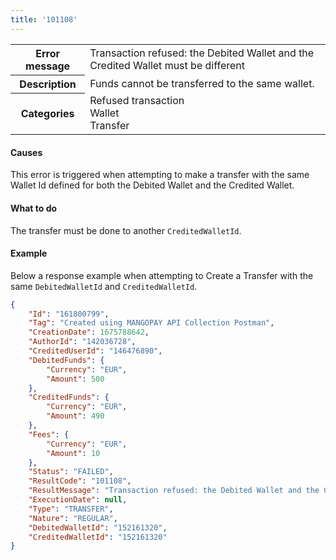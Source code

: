```yaml
---
title: '101108'  
---
```

  
<table>
    <tbody>
        <tr>
            <th class="header"><strong>Error message</strong></th>
            <td class="table-content">Transaction refused: the Debited Wallet and the Credited Wallet must be different</td>
        </tr>
        <tr>
            <th class="header"><strong>Description</strong></th>
            <td class="table-content">Funds cannot be transferred to the same wallet. </td>
        </tr>
        <tr>
            <th class="header"><strong>Categories</strong></th>
            <td class="table-content">  
<div class="pill pill-gray">Refused transaction</div>  
<div class="pill pill-gray">Wallet</div>  
<div class="pill pill-gray">Transfer</div>
</td>
        </tr>
    </tbody>
</table>  

#### Causes  

This error is triggered when attempting to make a transfer with the same Wallet Id defined for both the Debited Wallet and the Credited Wallet.  

#### What to do  

The transfer must be done to another `CreditedWalletId`.  

#### Example  

Below a response example when attempting to Create a Transfer with the same `DebitedWalletId` and `CreditedWalletId`.  
```json Response example
{
    "Id": "161800799",
    "Tag": "Created using MANGOPAY API Collection Postman",
    "CreationDate": 1675788642,
    "AuthorId": "142036728",
    "CreditedUserId": "146476890",
    "DebitedFunds": {
        "Currency": "EUR",
        "Amount": 500
    },
    "CreditedFunds": {
        "Currency": "EUR",
        "Amount": 490
    },
    "Fees": {
        "Currency": "EUR",
        "Amount": 10
    },
    "Status": "FAILED",
    "ResultCode": "101108",
    "ResultMessage": "Transaction refused: the Debited Wallet and the Credited Wallet must be different",
    "ExecutionDate": null,
    "Type": "TRANSFER",
    "Nature": "REGULAR",
    "DebitedWalletId": "152161320",
    "CreditedWalletId": "152161320"
}
```